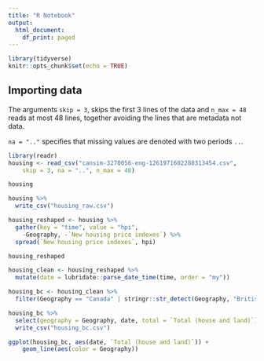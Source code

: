 ```yaml
---
title: "R Notebook"
output:
  html_document:
    df_print: paged
---
```


```r
library(tidyverse)
knitr::opts_chunk$set(echo = TRUE)
```

## Importing data

The arguments `skip = 3`, skips the first 3 lines of the data and `n_max = 48` reads at most 48 lines, together avoiding the lines that are metadata not data.

`na = ".."` specifies that missing values are denoted with two periods `..`.

```r
library(readr)
housing <- read_csv("cansim-3270056-eng-1261971602288313454.csv", 
    skip = 3, na = "..", n_max = 48)
```

```r
housing 
```


```r
housing %>% 
  write_csv("housing_raw.csv")
```

```r
housing_reshaped <- housing %>% 
  gather(key = "time", value = "hpi", 
    -Geography, -`New housing price indexes`) %>%
  spread(`New housing price indexes`, hpi) 

housing_reshaped
```


```r
housing_clean <- housing_reshaped %>%
  mutate(date = lubridate::parse_date_time(time, order = "my")) 

housing_bc <- housing_clean %>%
  filter(Geography == "Canada" | stringr::str_detect(Geography, "British Columbia")) 

housing_bc %>% 
  select(geography = Geography, date, total = `Total (house and land)`) %>%
  write_csv("housing_bc.csv")

```


```r
ggplot(housing_bc, aes(date, `Total (house and land)`)) +
    geom_line(aes(color = Geography))
```